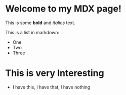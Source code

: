# Welcome to my MDX page!
 
This is some **bold** and _italics_ text.
 
This is a list in markdown:
 
- One
- Two
- Three


# This is very Interesting

- I have this, I have that, I have nothing